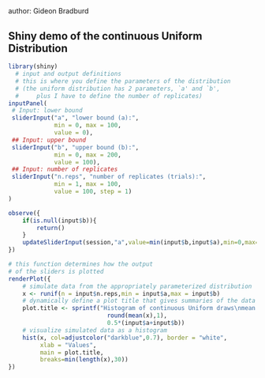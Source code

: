 <!-- to run this shiny demo of the continuous uniform distribution -->
<!-- enter the following command into R's console:		 -->
<!-- library(rmarkdown) ; run("uniform_cont_shiny.Rmd") 	 -->
---
author: Gideon Bradburd

Shiny demo of the continuous Uniform Distribution
---

```r
library(shiny)
  # input and output definitions
  # this is where you define the parameters of the distribution
  # (the uniform distribution has 2 parameters, `a' and `b',
  #		plus I have to define the number of replicates)
inputPanel(
 # Input: lower bound
 sliderInput("a", "lower bound (a):",
             min = 0, max = 100,
             value = 0),
 ## Input: upper bound
 sliderInput("b", "upper bound (b):",
             min = 0, max = 200,
             value = 100),
 ## Input: number of replicates
 sliderInput("n.reps", "number of replicates (trials):",
             min = 1, max = 100,
             value = 100, step = 1)
)

observe({
	if(is.null(input$b)){
		return()
	}
	updateSliderInput(session,"a",value=min(input$b,input$a),min=0,max=input$b-1)
})

# this function determines how the output 
# of the sliders is plotted
renderPlot({
  	# simulate data from the appropriately parameterized distribution
    x <- runif(n = input$n.reps,min = input$a,max = input$b)
	# dynamically define a plot title that gives summaries of the data
	plot.title <- sprintf("Histogram of continuous Uniform draws\nmean = %s ; (a+b)/2 = %s",
							round(mean(x),1),
							0.5*(input$a+input$b))
  	# visualize simulated data as a histogram
    hist(x, col=adjustcolor("darkblue",0.7), border = "white",
         xlab = "Values",
         main = plot.title,
         breaks=min(length(x),30))
})
```